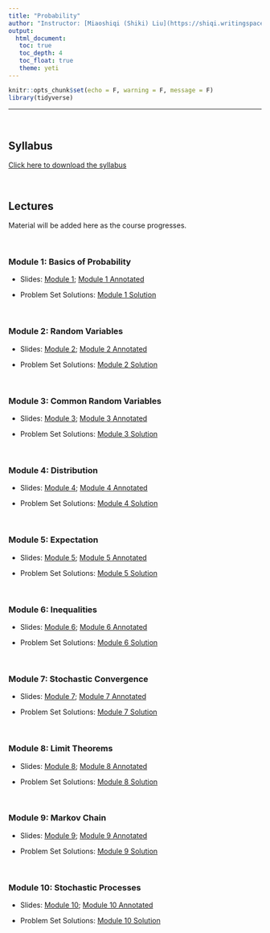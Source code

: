 ```yaml
---
title: "Probability"
author: "Instructor: [Miaoshiqi (Shiki) Liu](https://shiqi.writingspace.cc)"
output: 
  html_document:
   toc: true
   toc_depth: 4
   toc_float: true
   theme: yeti
---
```


```r
knitr::opts_chunk$set(echo = F, warning = F, message = F)
library(tidyverse)
```


---

<br>

## Syllabus

[Click here to download the syllabus](Probability/Syllabus/Bootcamp_Probability_Syllabus.pdf)

<br>

## Lectures

Material will be added here as the course progresses.

<!-- <br> -->

<!-- ### Module 1: Basics of Probability -->

<br>

### Module 1: Basics of Probability

- Slides: [Module 1](Probability/Slides/Summer_Bootcamp_Module_1_with_effects.pdf); [Module 1 Annotated](Probability/Slides/Module_1_annotated.pdf) 

- Problem Set Solutions: [Module 1 Solution](Probability/Solutions/Module_1_Solutions.pdf) 


<!-- ### Module 2: Random Variables -->

<br>

### Module 2: Random Variables

- Slides: [Module 2](Probability/Slides/Summer_Bootcamp_Module_2_with_effects.pdf); [Module 2 Annotated](Probability/Slides/Module_2_annotated.pdf) 

- Problem Set Solutions: [Module 2 Solution](Probability/Solutions/Module_2_Solutions.pdf) 



<!-- ### Module 3: Common Random Variables -->
<br>

### Module 3: Common Random Variables

- Slides: [Module 3](Probability/Slides/Summer_Bootcamp_Module_3_with_effects.pdf); [Module 3 Annotated](Probability/Slides/Module_3_annotated.pdf) 

- Problem Set Solutions: [Module 3 Solution](Probability/Solutions/Module_3_Solutions.pdf) 


<!-- ### Module 4: Distribution -->
<br>

### Module 4: Distribution

- Slides: [Module 4](Probability/Slides/Summer_Bootcamp_Module_4_with_effects.pdf); [Module 4 Annotated](Probability/Slides/Module_4_annotated.pdf) 

- Problem Set Solutions: [Module 4 Solution](Probability/Solutions/Module_4_Solutions.pdf) 

<!-- ### Module 5: Expectation -->

<br>

### Module 5: Expectation

- Slides: [Module 5](Probability/Slides/Summer_Bootcamp_Module_5_with_effects.pdf); [Module 5 Annotated](Probability/Slides/Module_5_annotated.pdf) 

- Problem Set Solutions: [Module 5 Solution](Probability/Solutions/Module_5_Solutions.pdf) 


<!-- ### Module 6: Inequalities -->

<br>

### Module 6: Inequalities

- Slides: [Module 6](Probability/Slides/Summer_Bootcamp_Module_6_with_effects.pdf); [Module 6 Annotated](Probability/Slides/Module_6_annotated.pdf) 

- Problem Set Solutions: [Module 6 Solution](Probability/Solutions/Module_6_Solutions.pdf) 


<!-- ### Module 7: Stochastic Convergence -->


<br>

### Module 7: Stochastic Convergence

- Slides: [Module 7](Probability/Slides/Summer_Bootcamp_Module_7_with_effects.pdf); [Module 7 Annotated](Probability/Slides/Module_7_annotated.pdf) 

- Problem Set Solutions: [Module 7 Solution](Probability/Solutions/Module_7_Solutions.pdf) 

<!-- ### Module 8: Limit Theorems -->

<br>

### Module 8: Limit Theorems

- Slides: [Module 8](Probability/Slides/Summer_Bootcamp_Module_8_with_effects.pdf); [Module 8 Annotated](Probability/Slides/Module_8_annotated.pdf) 

- Problem Set Solutions: [Module 8 Solution](Probability/Solutions/Module_8_Solutions.pdf) 


<!-- ### Module 9: Markov Chain -->

<br>

### Module 9: Markov Chain

- Slides: [Module 9](Probability/Slides/Summer_Bootcamp_Module_9_with_effects.pdf); [Module 9 Annotated](Probability/Slides/Module_9_annotated.pdf) 

- Problem Set Solutions: [Module 9 Solution](Probability/Solutions/Module_9_Solutions.pdf) 

<!-- ### Module 10: Stochastic Processes -->

<br>

### Module 10: Stochastic Processes

- Slides: [Module 10](Probability/Slides/Summer_Bootcamp_Module_10_with_effects.pdf); [Module 10 Annotated](Probability/Slides/Module_10_annotated.pdf) 

- Problem Set Solutions: [Module 10 Solution](Probability/Solutions/Module_10_Solutions.pdf) 



